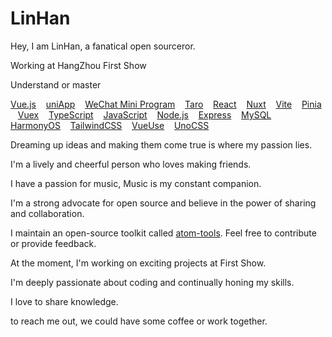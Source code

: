 <h1>LinHan</h1>

Hey, I am LinHan, a fanatical open sourceror.

Working at HangZhou First Show

Understand or master

[<span i-logos-vue /> Vue.js](https://vuejs.org/) &nbsp;&nbsp;
[<span i-logos-vue /> uniApp](https://uniapp.dcloud.net.cn/) &nbsp;&nbsp;
[<span i-ic:baseline-wechat /> WeChat Mini Program](https://developers.weixin.qq.com/miniprogram/dev/framework/) &nbsp;&nbsp;
[<span i-logos-vue /> Taro](https://taro.zone/) &nbsp;&nbsp;
[<span i-logos-react /> React](https://react.dev/) &nbsp;&nbsp;
[<span i-logos-nuxt-icon /> Nuxt](https://nuxt.com/) &nbsp;&nbsp;
[<span i-logos-vitejs /> Vite](https://vitejs.dev/) &nbsp;&nbsp;
[<span i-logos-pinia /> Pinia](https://pinia.vuejs.org/) &nbsp;&nbsp;
[<span i-logos-vue /> Vuex](https://vuex.vuejs.org/) &nbsp;&nbsp;
[<span i-logos-typescript-icon /> TypeScript](https://www.typescriptlang.org/) &nbsp;&nbsp;
[<span i-logos-javascript /> JavaScript](https://developer.mozilla.org/en-US/docs/Web/JavaScript) &nbsp;&nbsp;
[<span i-logos-nodejs-icon /> Node.js](https://nodejs.org/) &nbsp;&nbsp;
[<span i-skill-icons:expressjs-dark /> Express](https://expressjs.com/) &nbsp;&nbsp;
[<span i-logos-mysql /> MySQL](https://www.mysql.com/) &nbsp;&nbsp;
[<span i-arcticons:harmony /> HarmonyOS](https://www.harmonyos.com/) &nbsp;&nbsp;
[<span i-logos-tailwindcss-icon /> TailwindCSS](https://tailwindcss.com/) &nbsp;&nbsp;
[<span i-logos-vueuse /> VueUse](https://vueuse.org/) &nbsp;&nbsp;
[<span i-logos-unocss /> UnoCSS](https://unocss.dev/)

Dreaming up ideas and making them come true is where my passion lies.

I'm a lively and cheerful person who loves making friends.

I have a passion for music, Music is my constant companion.

I'm a strong advocate for open source and believe in the power of sharing and collaboration.

I maintain an open-source toolkit called [atom-tools](https://github.com/LinHanlove). Feel free to contribute or provide feedback.

At the moment, I'm working on exciting projects at First Show.

I'm deeply passionate about coding and continually honing my skills.

I love to share knowledge.

to reach me out, we could have some coffee or work together.